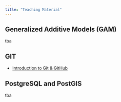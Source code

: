 ```yaml
---
title: "Teaching Material"
---
```


## Generalized Additive Models (GAM)

tba

## GIT

- [Introduction to Git & GitHub](GIT.html)

## PostgreSQL and PostGIS

tba


